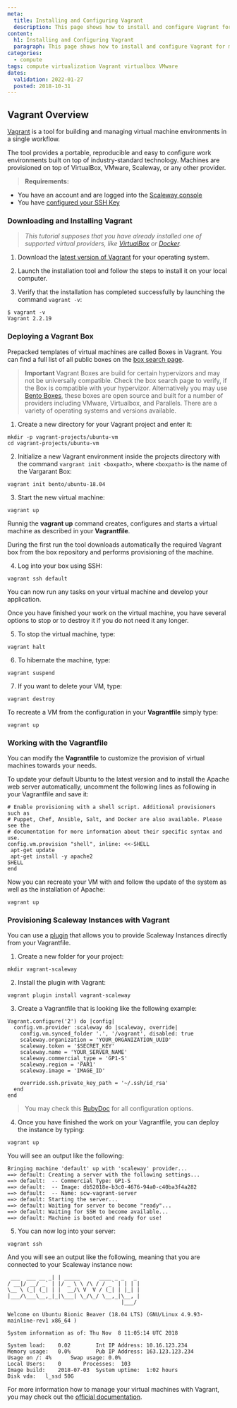 ```yaml
---
meta:
  title: Installing and Configuring Vagrant
  description: This page shows how to install and configure Vagrant for managing the lifecycle of virtual machines.
content:
  h1: Installing and Configuring Vagrant
  paragraph: This page shows how to install and configure Vagrant for managing the lifecycle of virtual machines.
categories:
  - compute
tags: compute virtualization Vagrant virtualbox VMware
dates:
  validation: 2022-01-27
  posted: 2018-10-31
---
```


## Vagrant Overview

[Vagrant](https://www.vagrantup.com) is a tool for building and managing virtual machine environments in a single workflow.

The tool provides a portable, reproducible and easy to configure work environments built on top of industry-standard technology. Machines are provisioned on top of VirtualBox, VMware, Scaleway, or any other provider.

> **Requirements:**

- You have an account and are logged into the [Scaleway console](https://console.scaleway.com)
- You have [configured your SSH Key](/console/my-project/how-to/create-ssh-key/)

### Downloading and Installing Vagrant

> _This tutorial supposes that you have already installed one of supported virtual providers, like [VirtualBox](https://www.virtualbox.org/) or [Docker](https://www.scaleway.com/docs/how-to-install-docker-community-edition-ubuntu-bionic-beaver/)._

1. Download the [latest version of Vagrant](https://www.vagrantup.com/downloads.html) for your operating system.

2. Launch the installation tool and follow the steps to install it on your local computer.

3. Verify that the installation has completed successfully by launching the command `vagrant -v`:

```
$ vagrant -v
Vagrant 2.2.19
```

### Deploying a Vagrant Box

Prepacked templates of virtual machines are called Boxes in Vagrant. You can find a full list of all public boxes on the [box search page](https://app.vagrantup.com/boxes/search).

> **Important** Vagrant Boxes are build for certain hypervizors and may not be universally compatible. Check the box search page to verify, if the Box is compatible with your hypervizor. Alternatively you may use [Bento Boxes](https://app.vagrantup.com/bento), these boxes are open source and built for a number of providers including VMware, Virtualbox, and Parallels. There are a variety of operating systems and versions available.

1. Create a new directory for your Vagrant project and enter it:

```
mkdir -p vagrant-projects/ubuntu-vm
cd vagrant-projects/ubuntu-vm
```

2. Initialize a new Vagrant environment inside the projects directory with the command `vargrant init <boxpath>`, where `<boxpath>` is the name of the Vargarant
   Box:

```
vagrant init bento/ubuntu-18.04
```

3. Start the new virtual machine:

```
vagrant up
```

Runnig the **vagrant up** command creates, configures and starts a virtual machine as described in your **Vagrantfile**.

During the first run the tool downloads automatically the required Vagrant box from the box repository and performs provisioning of the machine.

4. Log into your box using SSH:

```
vagrant ssh default
```

You can now run any tasks on your virtual machine and develop your application.

Once you have finished your work on the virtual machine, you have several options to stop or to destroy it if you do not need it any longer.

5. To stop the virtual machine, type:

```
vagrant halt
```

6. To hibernate the machine, type:

```
vagrant suspend
```

7. If you want to delete your VM, type:

```
vagrant destroy
```

To recreate a VM from the configuration in your **Vagrantfile** simply type:

```
vagrant up
```

### Working with the Vagrantfile

You can modify the **Vagrantfile** to customize the provision of virtual machines towards your needs.

To update your default Ubuntu to the latest version and to install the Apache web server automatically, uncomment the following lines as following in your Vagrantfile and save it:

```
# Enable provisioning with a shell script. Additional provisioners such as
# Puppet, Chef, Ansible, Salt, and Docker are also available. Please see the
# documentation for more information about their specific syntax and use.
config.vm.provision "shell", inline: <<-SHELL
 apt-get update
 apt-get install -y apache2
SHELL
end
```

Now you can recreate your VM with and follow the update of the system as well as the installation of Apache:

```
vagrant up
```

### Provisioning Scaleway Instances with Vagrant

You can use a [plugin](https://github.com/kaorimatz/vagrant-scaleway) that allows you to provide Scaleway Instances directly from your Vagrantfile.

1. Create a new folder for your project:

```
mkdir vagrant-scaleway
```

2. Install the plugin with Vagrant:

```
vagrant plugin install vagrant-scaleway
```

3. Create a Vagrantfile that is looking like the following example:

```
Vagrant.configure('2') do |config|
  config.vm.provider :scaleway do |scaleway, override|
    config.vm.synced_folder '.', '/vagrant', disabled: true
    scaleway.organization = 'YOUR_ORGANIZATION_UUID'
    scaleway.token = '$SECRET_KEY'
    scaleway.name = 'YOUR_SERVER_NAME'
    scaleway.commercial_type = 'GP1-S'
    scaleway.region = 'PAR1'
    scaleway.image = 'IMAGE_ID'

    override.ssh.private_key_path = '~/.ssh/id_rsa'
  end
end
```

> You may check this [RubyDoc](https://www.rubydoc.info/gems/vagrant-scaleway/VagrantPlugins/Scaleway/Config) for all configuration options.

4. Once you have finished the work on your Vagrantfile, you can deploy the instance by typing:

```
vagrant up
```

You will see an output like the following:

```
Bringing machine 'default' up with 'scaleway' provider...
==> default: Creating a server with the following settings...
==> default:  -- Commercial Type: GP1-S
==> default:  -- Image: db52018e-b3c0-4676-94a0-c40ba3f4a282
==> default:  -- Name: scw-vagrant-server
==> default: Starting the server...
==> default: Waiting for server to become "ready"...
==> default: Waiting for SSH to become available...
==> default: Machine is booted and ready for use!
```

5. You can now log into your server:

```
vagrant ssh
```

And you will see an output like the following, meaning that you are connected to your Scaleway instance now:

```_
 ___  ___ __ _| | _____      ____ _ _   _
/ __|/ __/ _` | |/ _ \ \ /\ / / _` | | | |
\__ \ (_| (_| | |  __/\ V  V / (_| | |_| |
|___/\___\__,_|_|\___| \_/\_/ \__,_|\__, |
                                    |___/

Welcome on Ubuntu Bionic Beaver (18.04 LTS) (GNU/Linux 4.9.93-mainline-rev1 x86_64 )

System information as of: Thu Nov  8 11:05:14 UTC 2018

System load:	0.02		Int IP Address:	10.16.123.234
Memory usage:	0.0%		Pub IP Address:	163.123.123.234
Usage on /:	4%		Swap usage:	0.0%
Local Users:	0		Processes:	103
Image build:	2018-07-03	System uptime:	1:02 hours
Disk vda:	l_ssd 50G
```

For more information how to manage your virtual machines with Vagrant, you may check out the [official documentation](https://www.vagrantup.com/docs).
